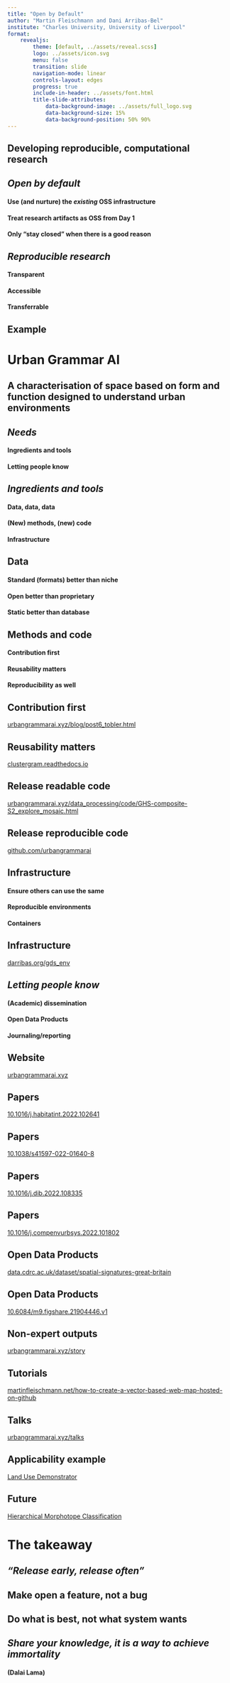 ```yaml
---
title: "Open by Default"
author: "Martin Fleischmann and Dani Arribas-Bel"
institute: "Charles University, University of Liverpool"
format:
    revealjs:
        theme: [default, ../assets/reveal.scss]
        logo: ../assets/icon.svg
        menu: false
        transition: slide
        navigation-mode: linear
        controls-layout: edges
        progress: true
        include-in-header: ../assets/font.html
        title-slide-attributes:
            data-background-image: ../assets/full_logo.svg
            data-background-size: 15%
            data-background-position: 50% 90%
---
```



##  Developing reproducible, computational research

## *Open by default*

#### Use (and nurture) the *existing* OSS infrastructure {.fragment}
#### Treat research artifacts as OSS from Day 1 {.fragment}
#### Only "stay closed" when there is a good reason {.fragment}


## *Reproducible research*

#### Transparent  {.fragment}
#### Accessible  {.fragment}
#### Transferrable  {.fragment}


## Example

# Urban Grammar AI


## A characterisation of space based on form and function designed to understand urban environments

## *Needs*

#### Ingredients and tools {.fragment}

#### Letting people know {.fragment}


## *Ingredients and tools*

#### Data, data, data {.fragment}
#### (New) methods, (new) code {.fragment}
#### Infrastructure {.fragment}



## Data

#### Standard (formats) better than niche {.fragment}
#### Open better than proprietary {.fragment}
#### Static better than database {.fragment}



## Methods and code

#### Contribution first {.fragment}
#### Reusability matters {.fragment}
#### Reproducibility as well {.fragment}



## Contribution first {background-image="../figures/202505_T2X/Screenshot_2024-05-16_at_12.18.28.png" background-size=80% background-opacity="0.65"}


::: aside
[urbangrammarai.xyz/blog/post6_tobler.html](https://urbangrammarai.xyz/blog/post6_tobler.html)
:::

## Reusability matters {background-image="../figures/202505_T2X/Screenshot_2024-05-16_at_12.19.30.png" background-size=80% background-opacity="0.65"}

::: aside
[clustergram.readthedocs.io](https://clustergram.readthedocs.io/en/stable/index.html)
:::

## Release readable code {background-image="../figures/202505_T2X/Screenshot_2023-02-13_at_14.54.09.png.public.png" background-size=80% background-opacity="0.65"}

::: aside
[urbangrammarai.xyz/data_processing/code/GHS-composite-S2_explore_mosaic.html](https://urbangrammarai.xyz/data_processing/code/GHS-composite-S2_explore_mosaic.html)
:::

## Release reproducible code {background-image="../figures/202505_T2X/Screenshot_2024-05-16_at_12.16.56.png" background-size=80% background-opacity="0.65"}

::: aside
[github.com/urbangrammarai](https://github.com/urbangrammarai)
:::

## Infrastructure

#### Ensure others can use the same {.fragment}
#### Reproducible environments {.fragment}
#### Containers {.fragment}

## Infrastructure {background-image="../figures/202505_T2X/Screenshot_2024-05-16_at_12.25.19.png" background-size=80% background-opacity="0.65"}

::: aside
[darribas.org/gds_env](https://darribas.org/gds_env)
:::

## *Letting people know*

#### (Academic) dissemination {.fragment}
#### Open Data Products {.fragment}
#### Journaling/reporting {.fragment}

## Website {background-image="../figures/202505_T2X/Screenshot_2023-02-13_at_14.51.57.png.public.png" background-size=80% background-opacity="0.65"}

::: aside
[urbangrammarai.xyz](https://urbangrammarai.xyz)
:::

## Papers {background-image="../figures/202505_T2X/Screenshot_2023-02-13_at_14.57.36.png.public.png" background-size=80% background-opacity="0.65"}


::: aside
[10.1016/j.habitatint.2022.102641](https://doi.org/10.1016/j.habitatint.2022.102641)
:::

## Papers {background-image="../figures/202505_T2X/Screenshot_2023-02-13_at_14.58.08.png.public.png" background-size=80% background-opacity="0.65"}

::: aside
[10.1038/s41597-022-01640-8](https://doi.org/10.1038/s41597-022-01640-8)
:::

## Papers {background-image="../figures/202505_T2X/Screenshot_2023-02-13_at_14.59.03.png.public.png" background-size=80% background-opacity="0.65"}

::: aside
[10.1016/j.dib.2022.108335](https://doi.org/10.1016/j.dib.2022.108335)
:::

## Papers {background-image="../figures/202505_T2X/Screenshot_2023-02-13_at_14.59.34.png.public.png" background-size=80% background-opacity="0.65"}

::: aside
[10.1016/j.compenvurbsys.2022.101802](https://doi.org/10.1016/j.compenvurbsys.2022.101802)
:::

## Open Data Products {background-image="../figures/202505_T2X/Screenshot_2024-05-16_at_12.23.57.png" background-size=80% background-opacity="0.65"}

::: aside
[data.cdrc.ac.uk/dataset/spatial-signatures-great-britain](https://data.cdrc.ac.uk/dataset/spatial-signatures-great-britain)
:::

## Open Data Products {background-image="../figures/202505_T2X/Screenshot_2024-05-16_at_12.24.53.png" background-size=80% background-opacity="0.65"}

::: aside
[10.6084/m9.figshare.21904446.v1](https://doi.org/10.6084/m9.figshare.21904446.v1)
:::

## Non-expert outputs {background-image="../figures/202505_T2X/Screenshot_2023-02-13_at_15.02.31.png.public.png" background-size=80% background-opacity="0.65"}

::: aside
[urbangrammarai.xyz/story](https://urbangrammarai.xyz/story)
:::

## Tutorials {background-image="../figures/202505_T2X/Screenshot_2024-05-16_at_12.14.08.png" background-size=80% background-opacity="0.65"}

::: aside
[martinfleischmann.net/how-to-create-a-vector-based-web-map-hosted-on-github](https://martinfleischmann.net/how-to-create-a-vector-based-web-map-hosted-on-github/)
:::

## Talks {background-image="../figures/202505_T2X/Screenshot_2024-05-16_at_12.29.08.png" background-size=80% background-opacity="0.65"}

::: aside
[urbangrammarai.xyz/talks](https://urbangrammarai.xyz/talks)
:::

## Applicability example

[Land Use Demonstrator](https://urban-analytics-technology-platform.github.io/demoland-web/tyne_and_wear/#10.05/54.94/-1.59)

## Future

[Hierarchical Morphotope Classification](https://uscuni.org/himoc)

# The takeaway

## *"Release early, release often"*

## Make open a feature, not a bug

## Do what is best, not what system wants

## *Share your knowledge, it is a way to achieve immortality*
#### (Dalai Lama)
